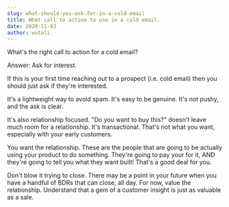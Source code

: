 ```yaml
---
slug: what-should-you-ask-for-in-a-cold-email
title: What call to action to use in a cold email.
date: 2020-11-03
author: wutali
---
```

What's the right call to action for a cold email?

Answer: Ask for interest. 

If this is your first time reaching out to a prospect (i.e. cold email) then you should just ask if they're interested. 

It's a lightweight way to avoid spam. It's easy to be genuine. It's not pushy, and the ask is clear. 

It's also relationship focused. "Do you want to buy this?" doesn't leave much room for a relationship. It's transactional. That's not what you want, especially with your early customers. 

You want the relationship. These are the people that are going to be actually using your product to do something. They're going to pay your for it, AND they're going to tell you what they want built! That's a good deal for you. 

Don't blow it trying to close. There may be a point in your future when you have a handful of BDRs that can close, all day. For now, value the relationship. Understand that a gem of a customer insight is just as valuable as a sale.